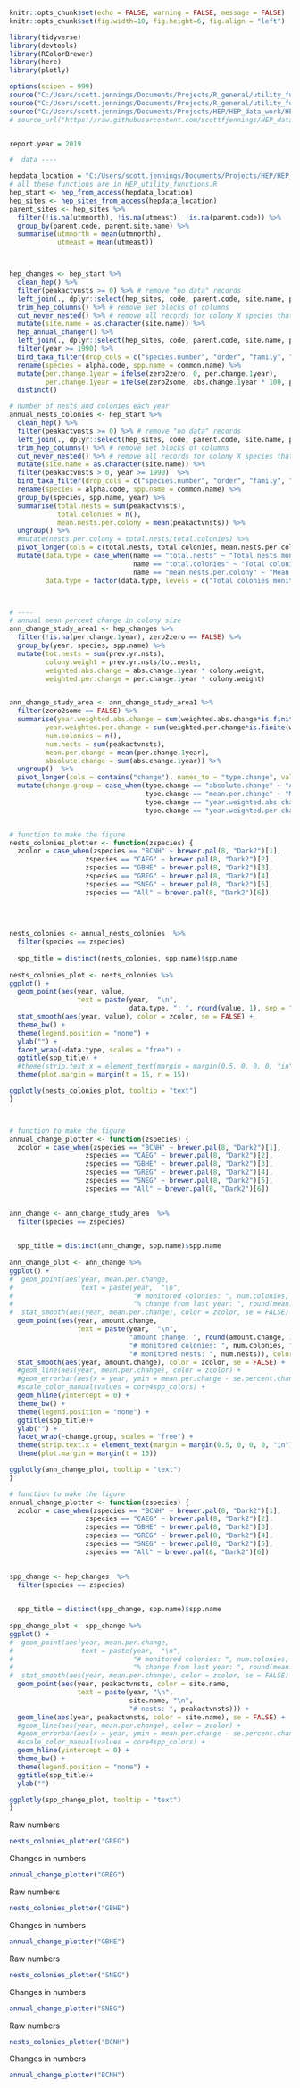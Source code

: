 
```r
knitr::opts_chunk$set(echo = FALSE, warning = FALSE, message = FALSE)
knitr::opts_chunk$set(fig.width=10, fig.height=6, fig.align = "left") 
```



```r


library(tidyverse)
library(devtools)
library(RColorBrewer)
library(here)
library(plotly)

options(scipen = 999)
source("C:/Users/scott.jennings/Documents/Projects/R_general/utility_functions/bird_utility_functions.R")
source("C:/Users/scott.jennings/Documents/Projects/R_general/utility_functions/numbers2words.R")
source("C:/Users/scott.jennings/Documents/Projects/HEP/HEP_data_work/HEP_code/HEP_utility_functions.R")
# source_url("https://raw.githubusercontent.com/scottfjennings/HEP_data_work/master/HEP_code/HEP_utility_functions.R")


report.year = 2019

```



```r

#  data ----

hepdata_location = "C:/Users/scott.jennings/Documents/Projects/HEP/HEP_data_work/HEP_data/HEPDATA.accdb"
# all these functions are in HEP_utility_functions.R
hep_start <- hep_from_access(hepdata_location)
hep_sites <- hep_sites_from_access(hepdata_location) 
parent_sites <- hep_sites %>% 
  filter(!is.na(utmnorth), !is.na(utmeast), !is.na(parent.code)) %>% 
  group_by(parent.code, parent.site.name) %>%
  summarise(utmnorth = mean(utmnorth),
            utmeast = mean(utmeast))



hep_changes <- hep_start %>% 
  clean_hep() %>% 
  filter(peakactvnsts >= 0) %>% # remove "no data" records
  left_join(., dplyr::select(hep_sites, code, parent.code, site.name, parent.site.name, county, subregion))  %>% # add human readable colony names
  trim_hep_columns() %>% # remove set blocks of columns
  cut_never_nested() %>% # remove all records for colony X species that were never really active _ cut artifact of "complete" HEPDATA
  mutate(site.name = as.character(site.name)) %>% 
  hep_annual_changer() %>% 
  left_join(., dplyr::select(hep_sites, code, parent.code, site.name, parent.site.name, county, subregion))  %>% # add human readable colony names
  filter(year >= 1990) %>% 
  bird_taxa_filter(drop_cols = c("species.number", "order", "family", "subfamily", "genus", "species")) %>% 
  rename(species = alpha.code, spp.name = common.name) %>% 
  mutate(per.change.1year = ifelse(zero2zero, 0, per.change.1year),
         per.change.1year = ifelse(zero2some, abs.change.1year * 100, per.change.1year)) %>% 
  distinct()

# number of nests and colonies each year
annual_nests_colonies <- hep_start %>% 
  clean_hep() %>% 
  filter(peakactvnsts >= 0) %>% # remove "no data" records
  left_join(., dplyr::select(hep_sites, code, parent.code, site.name, parent.site.name, county, subregion))  %>% # add human readable colony names
  trim_hep_columns() %>% # remove set blocks of columns
  cut_never_nested() %>% # remove all records for colony X species that were never really active _ cut artifact of "complete" HEPDATA
  mutate(site.name = as.character(site.name)) %>%
  filter(peakactvnsts > 0, year >= 1990)  %>% 
  bird_taxa_filter(drop_cols = c("species.number", "order", "family", "subfamily", "genus", "species")) %>% 
  rename(species = alpha.code, spp.name = common.name) %>% 
  group_by(species, spp.name, year) %>% 
  summarise(total.nests = sum(peakactvnsts),
            total.colonies = n(),
            mean.nests.per.colony = mean(peakactvnsts)) %>% 
  ungroup() %>% 
  #mutate(nests.per.colony = total.nests/total.colonies) %>% 
  pivot_longer(cols = c(total.nests, total.colonies, mean.nests.per.colony)) %>% 
  mutate(data.type = case_when(name == "total.nests" ~ "Total nests monitored",
                               name == "total.colonies" ~ "Total colonies monitored",
                               name == "mean.nests.per.colony" ~ "Mean colony size"),
         data.type = factor(data.type, levels = c("Total colonies monitored", "Total nests monitored", "Mean colony size")))



# ----
# annual mean percent change in colony size
ann_change_study_area1 <- hep_changes %>% 
  filter(!is.na(per.change.1year), zero2zero == FALSE) %>% 
  group_by(year, species, spp.name) %>% 
  mutate(tot.nests = sum(prev.yr.nsts),
         colony.weight = prev.yr.nsts/tot.nests,
         weighted.abs.change = abs.change.1year * colony.weight,
         weighted.per.change = per.change.1year * colony.weight) 


ann_change_study_area <- ann_change_study_area1 %>% 
  filter(zero2some == FALSE) %>% 
  summarise(year.weighted.abs.change = sum(weighted.abs.change*is.finite(weighted.abs.change),na.rm=TRUE),
         year.weighted.per.change = sum(weighted.per.change*is.finite(weighted.per.change),na.rm=TRUE),
         num.colonies = n(),
         num.nests = sum(peakactvnsts),
         mean.per.change = mean(per.change.1year),
         absolute.change = sum(abs.change.1year)) %>% 
  ungroup()  %>% 
  pivot_longer(cols = contains("change"), names_to = "type.change", values_to = "amount.change") %>% 
  mutate(change.group = case_when(type.change == "absolute.change" ~ "Absolute change in raw number of nests",
                                  type.change == "mean.per.change" ~ "Mean percent change in number of nests",
                                  type.change == "year.weighted.abs.change" ~ "Absolute change in raw number of nests\n(weighted by colony size)",
                                  type.change == "year.weighted.per.change" ~ "Mean percent change in number of nests\n(weighted by colony size)"))



```



```r


# function to make the figure
nests_colonies_plotter <- function(zspecies) {
  zcolor = case_when(zspecies == "BCNH" ~ brewer.pal(8, "Dark2")[1],
                   zspecies == "CAEG" ~ brewer.pal(8, "Dark2")[2],
                   zspecies == "GBHE" ~ brewer.pal(8, "Dark2")[3],
                   zspecies == "GREG" ~ brewer.pal(8, "Dark2")[4],
                   zspecies == "SNEG" ~ brewer.pal(8, "Dark2")[5],
                   zspecies == "All" ~ brewer.pal(8, "Dark2")[6])
  

  
  
nests_colonies <- annual_nests_colonies  %>% 
  filter(species == zspecies)
  
  spp_title = distinct(nests_colonies, spp.name)$spp.name
  
nests_colonies_plot <- nests_colonies %>%  
ggplot() +
  geom_point(aes(year, value, 
                 text = paste(year,  "\n",
                              data.type, ": ", round(value, 1), sep = "")), color = zcolor) +
  stat_smooth(aes(year, value), color = zcolor, se = FALSE) +
  theme_bw() +
  theme(legend.position = "none") +
  ylab("") +
  facet_wrap(~data.type, scales = "free") +
  ggtitle(spp_title) +
  #theme(strip.text.x = element_text(margin = margin(0.5, 0, 0, 0, "in"))) +
  theme(plot.margin = margin(t = 15, r = 15)) 

ggplotly(nests_colonies_plot, tooltip = "text")
}




```




```r

# function to make the figure
annual_change_plotter <- function(zspecies) {
  zcolor = case_when(zspecies == "BCNH" ~ brewer.pal(8, "Dark2")[1],
                   zspecies == "CAEG" ~ brewer.pal(8, "Dark2")[2],
                   zspecies == "GBHE" ~ brewer.pal(8, "Dark2")[3],
                   zspecies == "GREG" ~ brewer.pal(8, "Dark2")[4],
                   zspecies == "SNEG" ~ brewer.pal(8, "Dark2")[5],
                   zspecies == "All" ~ brewer.pal(8, "Dark2")[6])
  

ann_change <- ann_change_study_area  %>% 
  filter(species == zspecies)
  

  spp_title = distinct(ann_change, spp.name)$spp.name
  
ann_change_plot <- ann_change %>%  
ggplot() +
#  geom_point(aes(year, mean.per.change,
#                 text = paste(year,  "\n",
#                              "# monitored colonies: ", num.colonies, "\n",
#                              "% change from last year: ", round(mean.per.change, 1))), color = zcolor) +
#  stat_smooth(aes(year, mean.per.change), color = zcolor, se = FALSE) +
  geom_point(aes(year, amount.change, 
                 text = paste(year,  "\n",
                              "amount change: ", round(amount.change, 1), "\n",
                              "# monitored colonies: ", num.colonies, "\n",
                              "# monitored nests: ", num.nests)), color = zcolor) +
  stat_smooth(aes(year, amount.change), color = zcolor, se = FALSE) +
  #geom_line(aes(year, mean.per.change), color = zcolor) +
  #geom_errorbar(aes(x = year, ymin = mean.per.change - se.percent.change, ymax = mean.per.change + se.percent.change), color = zcolor) +
  #scale_color_manual(values = core4spp_colors) +
  geom_hline(yintercept = 0) +
  theme_bw() +
  theme(legend.position = "none") +
  ggtitle(spp_title)+
  ylab("") +
  facet_wrap(~change.group, scales = "free") +
  theme(strip.text.x = element_text(margin = margin(0.5, 0, 0, 0, "in"))) +
  theme(plot.margin = margin(t = 15)) 

ggplotly(ann_change_plot, tooltip = "text")
}

```



```r

# function to make the figure
annual_change_plotter <- function(zspecies) {
  zcolor = case_when(zspecies == "BCNH" ~ brewer.pal(8, "Dark2")[1],
                   zspecies == "CAEG" ~ brewer.pal(8, "Dark2")[2],
                   zspecies == "GBHE" ~ brewer.pal(8, "Dark2")[3],
                   zspecies == "GREG" ~ brewer.pal(8, "Dark2")[4],
                   zspecies == "SNEG" ~ brewer.pal(8, "Dark2")[5],
                   zspecies == "All" ~ brewer.pal(8, "Dark2")[6])
  

spp_change <- hep_changes  %>% 
  filter(species == zspecies)
  

  spp_title = distinct(spp_change, spp.name)$spp.name
  
spp_change_plot <- spp_change %>%  
ggplot() +
#  geom_point(aes(year, mean.per.change,
#                 text = paste(year,  "\n",
#                              "# monitored colonies: ", num.colonies, "\n",
#                              "% change from last year: ", round(mean.per.change, 1))), color = zcolor) +
#  stat_smooth(aes(year, mean.per.change), color = zcolor, se = FALSE) +
  geom_point(aes(year, peakactvnsts, color = site.name, 
                 text = paste(year, "\n",
                              site.name, "\n",
                              "# nests: ", peakactvnsts))) +
  geom_line(aes(year, peakactvnsts, color = site.name), se = FALSE) +
  #geom_line(aes(year, mean.per.change), color = zcolor) +
  #geom_errorbar(aes(x = year, ymin = mean.per.change - se.percent.change, ymax = mean.per.change + se.percent.change), color = zcolor) +
  #scale_color_manual(values = core4spp_colors) +
  geom_hline(yintercept = 0) +
  theme_bw() +
  theme(legend.position = "none") +
  ggtitle(spp_title)+
  ylab("") 

ggplotly(spp_change_plot, tooltip = "text")
}

```



Raw numbers
```r
nests_colonies_plotter("GREG")
```

Changes in numbers
```r
annual_change_plotter("GREG")
```

Raw numbers
```r
nests_colonies_plotter("GBHE")
```

Changes in numbers
```r
annual_change_plotter("GBHE")
```

Raw numbers
```r
nests_colonies_plotter("SNEG")
```

Changes in numbers
```r
annual_change_plotter("SNEG")
```

Raw numbers
```r
nests_colonies_plotter("BCNH")
```

Changes in numbers
```r
annual_change_plotter("BCNH")
```
